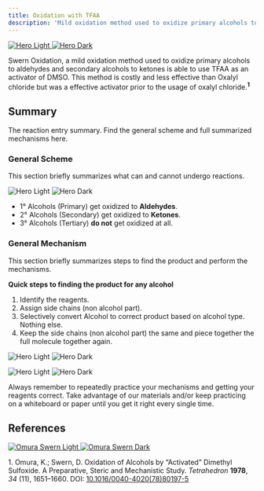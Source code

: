 ```yaml
---
title: Oxidation with TFAA
description: 'Mild oxidation method used to oxidize primary alcohols to aldehydes and secondary alcohols to ketones.'
---
```


<a href="" target="_blank" rel="noopener noreferrer">
  <img
    noZoom
    className="block dark:hidden"
    src="/images/swernwithTFAA/tfaalight.png"
    alt="Hero Light"
  />
  <img
    noZoom
    className="hidden dark:block"
    src="/images/swernwithTFAA/tfaadark.png"
    alt="Hero Dark"
  />
</a>

Swern Oxidation, a mild oxidation method used to oxidize primary alcohols to aldehydes and secondary alcohols to ketones is able to use TFAA as an activator of DMSO. This method is costly and less effective than Oxalyl chloride but was a effective activator prior to the usage of oxalyl chloride.<sup>**1**</sup>

## Summary

The reaction entry summary. Find the general scheme and full summarized mechanisms here.

### General Scheme

This section briefly summarizes what can and cannot undergo reactions.

<img
  className="block dark:hidden"
  src="/images/swernwithTFAA/tfaasumlight.png"
  alt="Hero Light"
/>
<img
  className="hidden dark:block"
  src="/images/swernwithTFAA/TFAASumdark.png"
  alt="Hero Dark"
/>

- 1° Alcohols (Primary) get oxidized to **Aldehydes**.
- 2° Alcohols (Secondary) get oxidized to **Ketones**.
- 3° Alcohols (Tertiary) **do not** get oxidized at all.

### General Mechanism

This section briefly summarizes steps to find the product and perform the mechanisms.

**Quick steps to finding the product for any alcohol**
1. Identify the reagents.
2. Assign side chains (non alcohol part).
3. Selectively convert Alcohol to correct product based on alcohol type. Nothing else.
4. Keep the side chains (non alcohol part) the same and piece together the full molecule together again.

<Accordion title="Full Primary Alcohol to Aldehyde Mechanism">
  
<img
        className="block dark:hidden"
        src="/images/swernwithTFAA/TFAAlighttmechsecondarynonumbersprimary.png"
        alt="Hero Light"
        title=""
      />
      <img
        className="hidden dark:block"
        src="/images/swernwithTFAA/TFAAdarkmechsecondarynonumbersprimary3.png"
        alt="Hero Dark"
        title=""
      />

</Accordion>

<Accordion title="Full Secondary Alcohol to Ketone Mechanism">
  
<img
        className="block dark:hidden"
        src="/images/swernwithTFAA/TFAAlightmechsecondarynonumbers2.png"
        alt="Hero Light"
        title=""
      />
      <img
        className="hidden dark:block"
        src="/images/swernwithTFAA/TFAAdarkmechsecondarynonumbers2.png"
        alt="Hero Dark"
        title=""
      />

</Accordion>

<Tip>Always remember to repeatedly practice your mechanisms and getting your reagents correct. Take advantage of our materials and/or keep practicing on a whiteboard or paper until you get it right every single time. </Tip>

## References

<div>
  <a 
    href="https://doi.org/10.1016/0040-4020(78)80197-5" 
    target="_blank" 
    rel="noopener noreferrer"
  >
    <img
      noZoom
      class="block dark:hidden"
      src="/reactions/swern-oxidation/citationlight1978.png"
      alt="Omura Swern Light"
    />
    <img
      noZoom
      class="hidden dark:block"
      src="/reactions/swern-oxidation/citationdark1978.png"
      alt="Omura Swern Dark"
    />
  </a>
</div>
<p>
  1. Omura, K.; Swern, D. Oxidation of Alcohols by “Activated” Dimethyl Sulfoxide. A Preparative, Steric and Mechanistic Study. 
  <i>Tetrahedron</i> <b>1978</b>, <i>34</i> (11), 1651–1660. 
  DOI: <a href="https://doi.org/10.1016/0040-4020(78)80197-5">10.1016/0040-4020(78)80197-5</a>
</p>